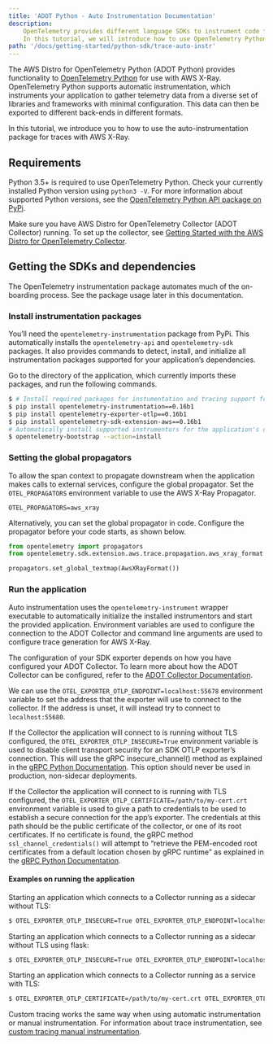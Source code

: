 ```yaml
---
title: 'ADOT Python - Auto Instrumentation Documentation'
description:
    OpenTelemetry provides different language SDKs to instrument code for collecting telemetry data in the application.
    In this tutorial, we will introduce how to use OpenTelemetry Python SDK for traces and metrics instrumentation in the application...
path: '/docs/getting-started/python-sdk/trace-auto-instr'
---
```




The AWS Distro for OpenTelemetry Python (ADOT Python) provides functionality to [OpenTelemetry Python](https://github.com/open-telemetry/opentelemetry-python) 
for use with AWS X-Ray. OpenTelemetry Python supports automatic instrumentation, which instruments your application to gather telemetry data from a 
diverse set of libraries and frameworks with minimal configuration. This data can then be exported to different back-ends in different formats.

In this tutorial, we introduce you to how to use the auto-instrumentation package for traces with AWS X-Ray.

<SectionSeparator />

## Requirements

Python 3.5+ is required to use OpenTelemetry Python. Check your currently installed Python version using `python3 -V`.
For more information about supported Python versions, see the [OpenTelemetry Python API package on PyPi](https://pypi.org/project/opentelemetry-api/).

Make sure you have AWS Distro for OpenTelemetry Collector (ADOT Collector) running. To set up the collector, see 
[Getting Started with the AWS Distro for OpenTelemetry Collector](https://aws-otel.github.io/docs/getting-started/collector).

<SectionSeparator />

## Getting the SDKs and dependencies

The OpenTelemetry instrumentation package automates much of the on-boarding process. See the package usage later in this documentation.

###  Install instrumentation packages

You’ll need the `opentelemetry-instrumentation` package from PyPi. This automatically installs the `opentelemetry-api` and `opentelemetry-sdk` packages. 
It also provides commands to detect, install, and initialize all instrumentation packages supported for your application’s dependencies.

Go to the directory of the application, which currently imports these packages, and run the following commands.

```bash 
$ # Install required packages for instumentation and tracing support for AWS X-Ray
$ pip install opentelemetry-instrumentation==0.16b1
$ pip install opentelemetry-exporter-otlp==0.16b1
$ pip install opentelemetry-sdk-extension-aws==0.16b1
# Automatically install supported instrumentors for the application's dependencies
$ opentelemetry-bootstrap --action=install
``` 

<SubSectionSeparator />

### Setting the global propagators

To allow the span context to propagate downstream when the application makes calls to external services, configure the global propagator. 
Set the `OTEL_PROPAGATORS` environment variable to use the AWS X-Ray Propagator.

```
OTEL_PROPAGATORS=aws_xray
```

Alternatively, you can set the global propagator in code. Configure the propagator before your code starts, as shown below.

```python lineNumbers=true 
from opentelemetry import propagators
from opentelemetry.sdk.extension.aws.trace.propagation.aws_xray_format import AwsXRayFormat

propagators.set_global_textmap(AwsXRayFormat())
```

<SubSectionSeparator />

### Run the application 

Auto instrumentation uses the `opentelemetry-instrument` wrapper executable to automatically initialize the installed instrumentors and start the provided application. Environment variables are used to configure the connection to the ADOT Collector and command line arguments are used to configure trace generation for AWS X-Ray.

The configuration of your SDK exporter depends on how you have configured your ADOT Collector. To learn more about how the ADOT Collector can be configured, refer to the [ADOT Collector Documentation](https://aws-otel.github.io/docs/getting-started/collector).

We can use the `OTEL_EXPORTER_OTLP_ENDPOINT=localhost:55678` environment variable to set the address that the exporter will use to connect to the collector. If the address is unset, it will instead try to connect to `localhost:55680`.

If the Collector the application will connect to is running without TLS configured, the `OTEL_EXPORTER_OTLP_INSECURE=True` environment variable is used to disable client transport security for an SDK OTLP exporter’s connection. This will use the gRPC insecure_channel() method as explained in the [gRPC Python Documentation](https://grpc.github.io/grpc/python/grpc.html?highlight=insecure#grpc.insecure_channel). This option should never be used in production, non-sidecar deployments.

If the Collector the application will connect to is running with TLS configured, the `OTEL_EXPORTER_OTLP_CERTIFICATE=/path/to/my-cert.crt` environment variable is used to give a path to credentials to be used to establish a secure connection for the app’s exporter. The credentials at this path should be the public certificate of the collector, or one of its root certificates. If no certificate is found, the gRPC method `ssl_channel_credentials()` will attempt to “retrieve the PEM-encoded root certificates from a default location chosen by gRPC runtime” as explained in the [gRPC Python Documentation](https://grpc.github.io/grpc/python/grpc.html?highlight=ssl_channel_credentials).

#### Examples on running the application

Starting an application which connects to a Collector running as a sidecar without TLS:

```bash
$ OTEL_EXPORTER_OTLP_INSECURE=True OTEL_EXPORTER_OTLP_ENDPOINT=localhost:55678 opentelemetry-instrument -e otlp --ids-generator aws_xray python ./path/to/your/app.py
```

Starting an application which connects to a Collector running as a sidecar without TLS using flask:

```bash
$ OTEL_EXPORTER_OTLP_INSECURE=True OTEL_EXPORTER_OTLP_ENDPOINT=localhost:55678 FLASK_APP=./my_flask_app.py opentelemetry-instrument -e otlp --ids-generator aws_xray flask run
```

Starting an application which connects to a Collector running as a service with TLS:

```bash
$ OTEL_EXPORTER_OTLP_CERTIFICATE=/path/to/my-cert.crt OTEL_EXPORTER_OTLP_ENDPOINT=collector.service.local opentelemetry-instrument -e otlp --ids-generator aws_xray python ./path/to/your/app.py
```

<SectionSeparator />

Custom tracing works the same way when using automatic instrumentation or manual instrumentation. For information about trace instrumentation, see 
[custom tracing manual instrumentation](/docs/getting-started/python-sdk/trace-manual-instr).
